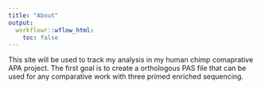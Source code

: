 ```yaml
---
title: "About"
output:
  workflowr::wflow_html:
    toc: false
---
```



This site will be used to track my analysis in my human chimp comaprative APA project. The first goal is to create a orthologous PAS file that can be used for any comparative work with three primed enriched sequencing.  

